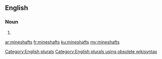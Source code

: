 ==English==

===Noun===
{{head|en}}

# {{plural of|mineshaft}}

[[Category:English plurals]][[Category:English plurals using obsolete wikisyntax]]

[[ar:mineshafts]]
[[fr:mineshafts]]
[[ku:mineshafts]]
[[my:mineshafts]]